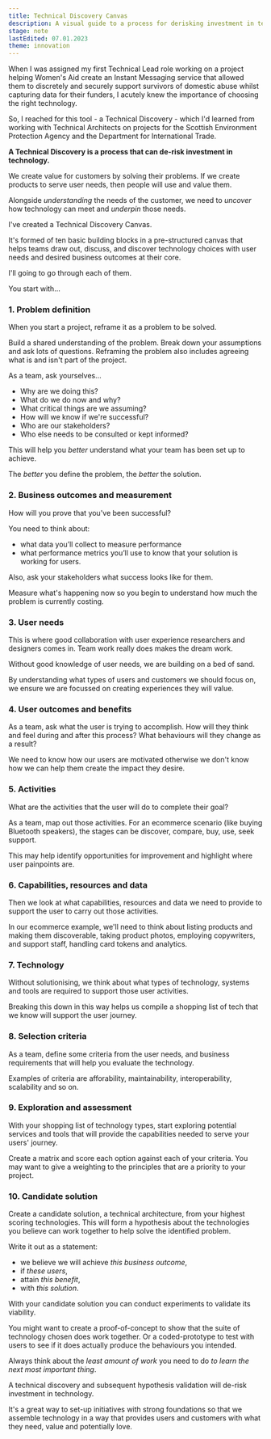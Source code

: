 ```yaml
---
title: Technical Discovery Canvas
description: A visual guide to a process for derisking investment in technology.
stage: note
lastEdited: 07.01.2023
theme: innovation
---
```



When I was assigned my first Technical Lead role working on a project helping Women's Aid create an Instant Messaging service that allowed them to discretely and securely support survivors of domestic abuse whilst capturing data for their funders, I acutely knew the importance of choosing the right technology.

So, I reached for this tool - a Technical Discovery - which I'd learned from working with Technical Architects on projects for the Scottish Environment Protection Agency and the Department for International Trade.

**A Technical Discovery is a process that can de-risk investment in technology.**

We create value for customers by solving their problems. If we create products to serve user needs, then people will use and value them.

Alongside *understanding* the needs of the customer, we need to *uncover* how technology can meet and *underpin* those needs.

I've created a Technical Discovery Canvas.

It's formed of ten basic building blocks in a pre-structured canvas
that helps teams draw out, discuss, and discover technology choices
with user needs and desired business outcomes at their core.

<TechnicalDiscoveryCanvas />

I'll going to go through each of them.

You start with...

### 1. Problem definition

<ProblemDefinition />

When you start a project, reframe it as a problem to be solved. 

Build a shared understanding of the problem. Break down your assumptions and ask lots of questions. Reframing the problem also includes agreeing what is and isn't part of the project.

As a team, ask yourselves...
* Why are we doing this?
* What do we do now and why?
* What critical things are we assuming?
* How will we know if we're successful?
* Who are our stakeholders?
* Who else needs to be consulted or kept informed?

This will help you *better* understand what your team has been set up to achieve.

The *better* you define the problem, the *better* the solution.

### 2. Business outcomes and measurement

How will you prove that you've been successful?

You need to think about:
-   what data you’ll collect to measure performance
-   what performance metrics you’ll use to know that your solution is working for users.

Also, ask your stakeholders what success looks like for them.

Measure what's happening now so you begin to understand how much the problem is currently costing.

### 3. User needs

<User />

This is where good collaboration with user experience researchers and designers comes in. Team work really does makes the dream work. 

Without good knowledge of user needs, we are building on a bed of sand.

By understanding what types of users and customers we should focus on, we ensure we are focussed on creating experiences they will value.

### 4. User outcomes and benefits

<Benefits />

As a team, ask what the user is trying to accomplish. How will they think and feel during and after this process? What behaviours will they change as a result?

We need to know how our users are motivated otherwise we don't know how we can help them create the impact they desire.

### 5. Activities

<Activities />

What are the activities that the user will do to complete their goal?

As a team, map out those activities. For an ecommerce scenario (like buying Bluetooth speakers), the stages can be discover, compare, buy, use, seek support.

This may help identify opportunities for improvement and highlight where user painpoints are. 

### 6. Capabilities, resources and data

<Resources />

Then we look at what capabilities, resources and data we need to provide to support the user to carry out those activities.

In our ecommerce example, we'll need to think about listing products and making them discoverable, taking product photos, employing copywriters, and support staff, handling card tokens and analytics.

### 7. Technology

<Cog />

Without solutionising, we think about what types of technology, systems and tools are required to support those user activities.

Breaking this down in this way helps us compile a shopping list of tech that we know will support the user journey.

### 8. Selection criteria

<ChecklistIcon />

As a team, define some criteria from the user needs, and business requirements that will help you evaluate the technology.

Examples of criteria are afforability, maintainability, interoperability, scalability and so on.

### 9. Exploration and assessment

<Exploration />

With your shopping list of technology types, start exploring potential services and tools that will provide the capabilities needed to serve your users' journey.

Create a matrix and score each option against each of your criteria. You may want to give a weighting to the principles that are a priority to your project.

### 10. Candidate solution

<ExperimentIcon />

Create a candidate solution, a technical architecture, from your highest scoring technologies. This will form a hypothesis about the technologies you believe can work together to help solve the identified problem.

Write it out as a statement:
* we believe we will achieve *this business outcome*,
* if *these users*,
* attain *this benefit*,
* with *this solution*.

With your candidate solution you can conduct experiments to validate its viability.

You might want to create a proof-of-concept to show that the suite of technology chosen does work together.  Or a coded-prototype to test with users to see if it does actually produce the behaviours you intended.

Always think about the *least amount of work* you need to do *to learn the next most important thing*.

A technical discovery and subsequent hypothesis validation will de-risk investment in technology.

It's a great way to set-up initiatives with strong foundations so that we assemble technology in a way that provides users and customers with what they need, value and potentially love.
